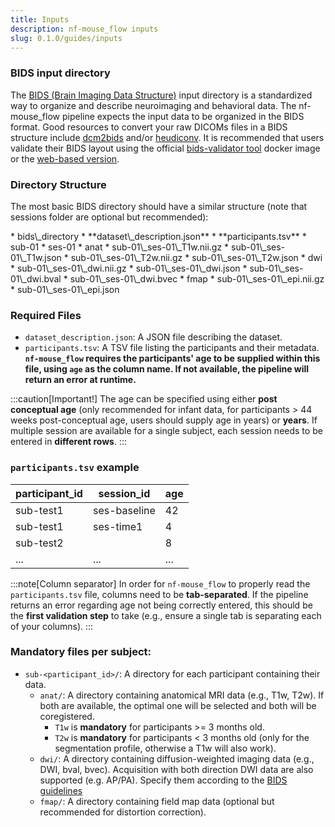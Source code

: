```yaml
---
title: Inputs
description: nf-mouse_flow inputs
slug: 0.1.0/guides/inputs
---
```



### **BIDS input directory**

The [BIDS (Brain Imaging Data Structure)](https://bids-specification.readthedocs.io/en/stable/) input directory is a standardized way to organize and describe neuroimaging and behavioral data. The nf-mouse_flow pipeline expects the input data to be organized in the BIDS format. Good resources to convert your raw DICOMs files in a BIDS structure include [dcm2bids](https://unfmontreal.github.io/Dcm2Bids/3.2.0/) and/or [heudiconv](https://heudiconv.readthedocs.io/en/latest/). It is recommended that users validate their BIDS layout using the official [bids-validator tool](https://hub.docker.com/r/bids/validator) docker image or the [web-based version](https://bids-standard.github.io/bids-validator/).

### **Directory Structure**

The most basic BIDS directory should have a similar structure (note that sessions folder are optional but recommended):

<FileTree>
  * bids\_directory
    * **dataset\_description.json**
    * **participants.tsv**
    * sub-01
      * ses-01
        * anat
          * sub-01\_ses-01\_T1w.nii.gz
          * sub-01\_ses-01\_T1w.json
          * sub-01\_ses-01\_T2w.nii.gz
          * sub-01\_ses-01\_T2w.json
        * dwi
          * sub-01\_ses-01\_dwi.nii.gz
          * sub-01\_ses-01\_dwi.json
          * sub-01\_ses-01\_dwi.bval
          * sub-01\_ses-01\_dwi.bvec
        * fmap
          * sub-01\_ses-01\_epi.nii.gz
          * sub-01\_ses-01\_epi.json
</FileTree>

### **Required Files**

* `dataset_description.json`: A JSON file describing the dataset.
* `participants.tsv`: A TSV file listing the participants and their metadata. **`nf-mouse_flow` requires the participants' age to be supplied within this file, using `age` as the column name. If not available, the pipeline will return an error at runtime.**

:::caution[Important!]
The age can be specified using either **post conceptual age** (only recommended for infant data, for participants > 44 weeks post-conceptual age, users should supply age in years) or **years**. If multiple session are available for a single subject, each session needs to be entered in **different rows**.
:::

### **`participants.tsv` example**

| participant\_id | session\_id   | age |
| -------------- | ------------ | --- |
| sub-test1      | ses-baseline | 42  |
| sub-test1      | ses-time1    | 4   |
| sub-test2      |              | 8   |
| ...            | ...          | ... |

:::note[Column separator]
In order for `nf-mouse_flow` to properly read the `participants.tsv` file, columns need to be **tab-separated**. If the pipeline returns an error regarding age not being correctly entered, this should be the **first validation step** to take (e.g., ensure a single tab is separating each of your columns).
:::

### **Mandatory files per subject:**

* `sub-<participant_id>/`: A directory for each participant containing their data.
  * `anat/`: A directory containing anatomical MRI data (e.g., T1w, T2w). If both are available, the optimal one will be selected and both will be coregistered.
    * `T1w` is **mandatory** for participants >= 3 months old.
    * `T2w` is **mandatory** for participants \< 3 months old (only for the segmentation profile, otherwise a T1w will also work).
  * `dwi/`: A directory containing diffusion-weighted imaging data (e.g., DWI, bval, bvec). Acquisition with both direction DWI data are also supported (e.g. AP/PA). Specify them according to the [BIDS guidelines](https://bids-specification.readthedocs.io/en/stable/modality-specific-files/magnetic-resonance-imaging-data.html)
  * `fmap/`: A directory containing field map data (optional but recommended for distortion correction).
